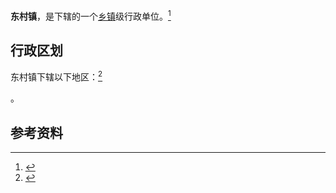 {{中国乡级行政区|53/01/24/105/000}}

'''东村镇'''，是{{PRC admin/fullname|53/01/24/105/000|3}}下辖的一个[[乡镇|乡镇]]级行政单位。<ref>{{PRC admin/ref sgc|{{PRC admin/parent|53/01/24/105/000}}}}</ref>

== 行政区划 ==

东村镇下辖以下地区：<ref>{{PRC admin/ref sgc|53/01/24/105/000}}</ref>

{{PRC admin/children|53/01/24/105/000}}。

== 参考资料 ==

{{reflist}}

{{行政区划小作品}}
{{PRC admin/navcat|53/01/24/105/000}}
